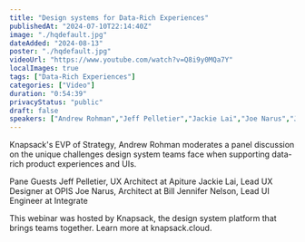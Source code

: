 ```yaml
---
title: "Design systems for Data-Rich Experiences"
publishedAt: "2024-07-10T22:14:40Z"
image: "./hqdefault.jpg"
dateAdded: "2024-08-13"
poster: "./hqdefault.jpg"
videoUrl: "https://www.youtube.com/watch?v=Q8i9y0MQa7Y"
localImages: true
tags: ["Data-Rich Experiences"]
categories: ["Video"]
duration: "0:54:39"
privacyStatus: "public"
draft: false
speakers: ["Andrew Rohman","Jeff Pelletier","Jackie Lai","Joe Narus","Jennifer Nelson"]
---
```

Knapsack's EVP of Strategy, Andrew Rohman moderates a panel discussion on the unique challenges design system teams face when supporting data-rich product experiences and UIs. 

Pane Guests
Jeff Pelletier, UX Architect at Apiture
Jackie Lai, Lead UX Designer at OPIS
Joe Narus, Architect at Bill
Jennifer Nelson, Lead UI Engineer at Integrate

This webinar was hosted by Knapsack, the design system platform that brings teams together. Learn more at knapsack.cloud.
